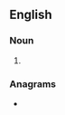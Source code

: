 ==English==

===Noun===
{{head|en|noun form}}

# {{plural of|raiment|lang=en}}

===Anagrams===
* {{anagrams|en|a=aeimnrst|Tremains|antimers|antmires|artemins|instream|minarets|semirant|trimeans}}